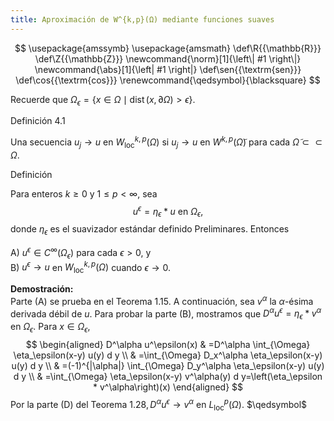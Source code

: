 ```yaml
---
title: Aproximación de W^{k,p}(Ω) mediante funciones suaves
---
```

::: {.hidden}
$$
\usepackage{amssymb}
\usepackage{amsmath}
\def\R{{\mathbb{R}}}
\def\Z{{\mathbb{Z}}}
\newcommand{\norm}[1]{\left\| #1 \right\|}
\newcommand{\abs}[1]{\left| #1 \right|}
\def\sen{{\textrm{sen}}}
\def\cos{{\textrm{cos}}}
\renewcommand{\qedsymbol}{\blacksquare}
$$

:::

Recuerde que $\Omega_\epsilon=\{x \in \Omega \mid \operatorname{dist}(x, \partial \Omega)>\epsilon\}$.


:::{.definitionbox}

::::{.definitionbox-header}
:::::{.definitionbox-icon}
:::::
Definición 4.1
::::

::::{.definitionbox-body}

Una secuencia $u_j \rightarrow u$ en $W_{\mathrm{loc}}^{k, p}(\Omega)$ si $u_j \rightarrow u$ en $W^{k, p}(\tilde{\Omega})$ para cada $\tilde{\Omega} \subset \subset \Omega$.

::::

:::

:::{.theorembox}

::::{.theorembox-header}
:::::{.theorembox-icon}
:::::
Definición
::::

::::{.theorembox-body}

Para enteros $k \geq 0$ y $1 \leq p<\infty$, sea
$$
u^\epsilon=\eta_\epsilon * u \text { en } \Omega_\epsilon,
$$
donde $\eta_\epsilon$ es el suavizador estándar definido Preliminares. Entonces  

A$)$ $u^\epsilon \in C^{\infty}\left(\Omega_\epsilon\right)$ para cada $\epsilon>0$, y  
B$)$ $u^\epsilon \rightarrow u$ en $W_{\mathrm{loc}}^{k, p}(\Omega)$ cuando $\epsilon \rightarrow 0$.
::::

:::

**Demostración:**  
Parte (A) se prueba en el Teorema 1.15. A continuación, sea $v^\alpha$ la $\alpha$-ésima derivada débil de $u$. Para probar la parte (B), mostramos que $D^\alpha u^\epsilon=\eta_\epsilon * v^\alpha$ en $\Omega_\epsilon$. Para $x \in \Omega_\epsilon$,
    $$
    \begin{aligned}
    D^\alpha u^\epsilon(x) & =D^\alpha \int_{\Omega} \eta_\epsilon(x-y) u(y) d y \\
    & =\int_{\Omega} D_x^\alpha \eta_\epsilon(x-y) u(y) d y \\
    & =(-1)^{|\alpha|} \int_{\Omega} D_y^\alpha \eta_\epsilon(x-y) u(y) d y \\
    & =\int_{\Omega} \eta_\epsilon(x-y) v^\alpha(y) d y=\left(\eta_\epsilon * v^\alpha\right)(x)
    \end{aligned}
    $$
    Por la parte (D) del Teorema $1.28, D^\alpha u^\epsilon \rightarrow v^\alpha$ en $L_{\mathrm{loc}}^p(\Omega)$. $\qedsymbol$